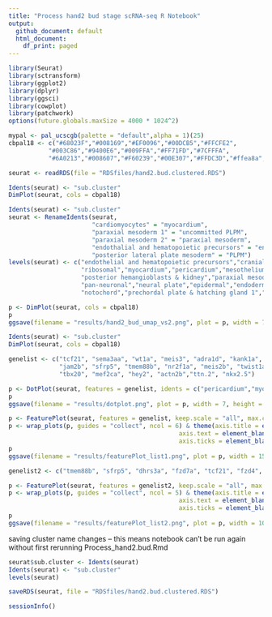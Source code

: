 ```yaml
---
title: "Process hand2 bud stage scRNA-seq R Notebook"
output:
  github_document: default
  html_document:
    df_print: paged
---
```


```r
library(Seurat)
library(sctransform)
library(ggplot2)
library(dplyr)
library(ggsci)
library(cowplot)
library(patchwork)
options(future.globals.maxSize = 4000 * 1024^2)
```

```r
mypal <- pal_ucscgb(palette = "default",alpha = 1)(25)
cbpal18 <- c("#68023F","#008169","#EF0096","#00DCB5","#FFCFE2",
           "#003C86","#9400E6","#009FFA","#FF71FD","#7CFFFA",
           "#6A0213","#008607","#F60239","#00E307","#FFDC3D","#ffea8a","#001310","#ffe9f1")
```

```r
seurat <- readRDS(file = "RDSfiles/hand2.bud.clustered.RDS")
```

```r
Idents(seurat) <- "sub.cluster"
DimPlot(seurat, cols = cbpal18)
```
```r
Idents(seurat) <- "sub.cluster"
seurat <- RenameIdents(seurat,
                       "cardiomyocytes" = "myocardium",
                       "paraxial mesoderm 1" = "uncommitted PLPM",
                       "paraxial mesoderm 2" = "paraxial mesoderm",
                       "endothalial and hematopoietic precursors" = "endothelial and hematopoietic precursors",
                       "posterior lateral plate mesoderm" = "PLPM")
levels(seurat) <- c("endothelial and hematopoietic precursors","cranial mesoderm",
                    "ribosomal","myocardium","pericardium","mesothelium","PLPM",
                    "posterior hemangioblasts & kidney","paraxial mesoderm","uncommitted PLPM",
                    "pan-neuronal","neural plate","epidermal","endoderm 1","endoderm 2",
                    "notochord","prechordal plate & hatching gland 1","prechordal plate & hatching gland 2")
```


```r
p <- DimPlot(seurat, cols = cbpal18)
p
ggsave(filename = "results/hand2_bud_umap_vs2.png", plot = p, width = 7, height = 5, units = "in")
```

```r
Idents(seurat) <- "sub.cluster"
DimPlot(seurat, cols = cbpal18)
```

```r
genelist <- c("tcf21", "sema3aa", "wt1a", "meis3", "adra1d", "kank1a",
              "jam2b", "sfrp5", "tmem88b", "nr2f1a", "meis2b", "twist1a",
              "tbx20", "mef2ca", "hey2", "actn2b","ttn.2", "nkx2.5")
```

```r
p <- DotPlot(seurat, features = genelist, idents = c("pericardium","myocardium","mesothelium")) + RotatedAxis()
p
ggsave(filename = "results/dotplot.png", plot = p, width = 7, height = 3, units = "in")
```


```r
p <- FeaturePlot(seurat, features = genelist, keep.scale = "all", max.cutoff = 1.7, combine = F)
p <- wrap_plots(p, guides = "collect", ncol = 6) & theme(axis.title = element_text(size = 8), 
                                               axis.text = element_blank(),
                                               axis.ticks = element_blank())
p
ggsave(filename = "results/featurePlot_list1.png", plot = p, width = 15, height = 10, units = "in")
```

```r
genelist2 <- c("tmem88b", "sfrp5", "dhrs3a", "fzd7a", "tcf21", "fzd4", "fzd9b", "dact1", "dact3a", "tcf12")
```

```r
p <- FeaturePlot(seurat, features = genelist2, keep.scale = "all", max.cutoff = 1.7, combine = F)
p <- wrap_plots(p, guides = "collect", ncol = 5) & theme(axis.title = element_text(size = 8), 
                                               axis.text = element_blank(),
                                               axis.ticks = element_blank())
p
ggsave(filename = "results/featurePlot_list2.png", plot = p, width = 10, height = 5, units = "in")
```

saving cluster name changes -- this means notebook can't be run again without first rerunning Process_hand2.bud.Rmd
```r
seurat$sub.cluster <- Idents(seurat)
Idents(seurat) <- "sub.cluster"
levels(seurat)
```
```r
saveRDS(seurat, file = "RDSfiles/hand2.bud.clustered.RDS")
```


```r
sessionInfo()
```


